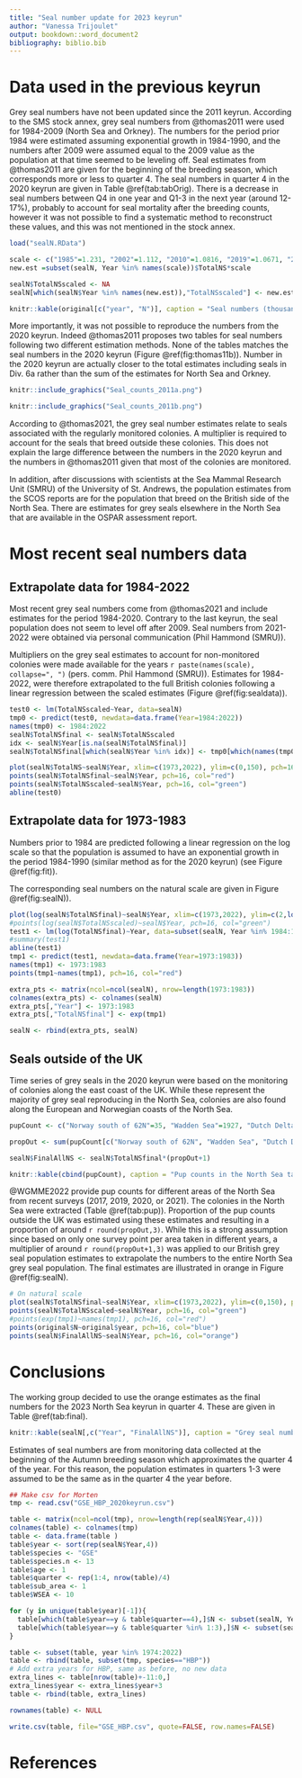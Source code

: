 ```yaml
---
title: "Seal number update for 2023 keyrun"
author: "Vanessa Trijoulet"
output: bookdown::word_document2  
bibliography: biblio.bib
---
```


# Data used in the previous keyrun 

Grey seal numbers have not been updated since the 2011 keyrun. According to the SMS stock annex, grey seal numbers from @thomas2011 were used for 1984-2009 (North Sea and Orkney). The numbers for the period prior 1984 were estimated assuming exponential growth in 1984-1990, and the numbers after 2009 were assumed equal to the 2009 value as the population at that time seemed to be leveling off. 
Seal estimates from @thomas2011 are given for the beginning of the breeding season, which corresponds more or less to quarter 4.
The seal numbers in quarter 4 in the 2020 keyrun are given in Table \@ref(tab:tabOrig). There is a decrease in seal numbers between Q4 in one year and Q1-3 in the next year (around 12-17\%), probably to account for seal mortality after the breeding counts, however it was not possible to find a systematic method to reconstruct these values, and this was not mentioned in the stock annex.

```r
load("sealN.RData")

scale <- c("1985"=1.231, "2002"=1.112, "2010"=1.0816, "2019"=1.0671, "2022"=1.065)
new.est =subset(sealN, Year %in% names(scale))$TotalNS*scale

sealN$TotalNSscaled <- NA
sealN[which(sealN$Year %in% names(new.est)),"TotalNSscaled"] <- new.est

knitr::kable(original[c("year", "N")], caption = "Seal numbers (thousands) in quarter 4 used in the 2020 keyrun")
```

More importantly, it was not possible to reproduce the numbers from the 2020 keyrun. Indeed @thomas2011 proposes two tables for seal numbers following two different estimation methods. None of the tables matches the seal numbers in the 2020 keyrun (Figure \@ref(fig:thomas11b)). Number in the 2020 keyrun are actually closer to the total estimates including seals in Div. 6a rather than the sum of the estimates for North Sea and Orkney.

```r
knitr::include_graphics("Seal_counts_2011a.png")
```

```r
knitr::include_graphics("Seal_counts_2011b.png")
```

According to @thomas2021, the grey seal number estimates relate to seals associated with the regularly monitored colonies. A multiplier is required to account for the seals that breed outside these colonies. 
This does not explain the large difference between the numbers in the 2020 keyrun and the numbers in @thomas2011 given that most of the colonies are monitored.

In addition, after discussions with scientists at the Sea Mammal Research Unit (SMRU) of the University of St. Andrews, the population estimates from the SCOS reports are for the population that breed on the British side of the North Sea. There are estimates for grey seals elsewhere in the North Sea that are available in the OSPAR assessment report.

\clearpage

# Most recent seal numbers data

## Extrapolate data for 1984-2022

Most recent grey seal numbers come from @thomas2021 and include estimates for the period 1984-2020. Contrary to the last keyrun, the seal population does not seem to level off after 2009. Seal numbers from 2021-2022 were obtained via personal communication (Phil Hammond (SMRU)).

Multipliers on the grey seal estimates to account for non-monitored colonies were made available for the years `r paste(names(scale), collapse=", ")` (pers. comm. Phil Hammond (SMRU)).
Estimates for 1984-2022, were therefore extrapolated to the full British colonies following a linear regression between the scaled estimates (Figure \@ref(fig:sealdata)). 

```r
test0 <- lm(TotalNSscaled~Year, data=sealN)
tmp0 <- predict(test0, newdata=data.frame(Year=1984:2022))
names(tmp0) <- 1984:2022
sealN$TotalNSfinal <- sealN$TotalNSscaled
idx <- sealN$Year[is.na(sealN$TotalNSfinal)]
sealN$TotalNSfinal[which(sealN$Year %in% idx)] <- tmp0[which(names(tmp0) %in% idx)]

plot(sealN$TotalNS~sealN$Year, xlim=c(1973,2022), ylim=c(0,150), pch=16, xlab="", ylab="Seal numbers (thousands)")
points(sealN$TotalNSfinal~sealN$Year, pch=16, col="red")
points(sealN$TotalNSscaled~sealN$Year, pch=16, col="green")
abline(test0)
```


## Extrapolate data for 1973-1983

Numbers prior to 1984 are predicted following a linear regression on the log scale so that the population is assumed to have an exponential growth in the period 1984-1990 (similar method as for the 2020 keyrun) (see Figure \@ref(fig:fit)). 

The corresponding seal numbers on the natural scale are given in Figure \@ref(fig:sealN)).


```r

plot(log(sealN$TotalNSfinal)~sealN$Year, xlim=c(1973,2022), ylim=c(2,log(150)), pch=16, xlab="", ylab="log(seal numbers)")
#points(log(sealN$TotalNSscaled)~sealN$Year, pch=16, col="green")
test1 <- lm(log(TotalNSfinal)~Year, data=subset(sealN, Year %in% 1984:1990))
#summary(test1)
abline(test1)
tmp1 <- predict(test1, newdata=data.frame(Year=1973:1983))
names(tmp1) <- 1973:1983
points(tmp1~names(tmp1), pch=16, col="red")

extra_pts <- matrix(ncol=ncol(sealN), nrow=length(1973:1983))
colnames(extra_pts) <- colnames(sealN)
extra_pts[,"Year"] <- 1973:1983
extra_pts[,"TotalNSfinal"] <- exp(tmp1)

sealN <- rbind(extra_pts, sealN)
```




## Seals outside of the UK

Time series of grey seals in the 2020 keyrun were based on the monitoring of colonies along the east coast of the UK. While these represent the majority of grey seal reproducing in the North Sea, colonies are also found along the European and Norwegian coasts of the North Sea.

```r
pupCount <- c("Norway south of 62N"=35, "Wadden Sea"=1927, "Dutch Delta Area"=23, "Scottish North Sea"=32213, "English North Sea"=10725)

propOut <- sum(pupCount[c("Norway south of 62N", "Wadden Sea", "Dutch Delta Area")])/sum(pupCount)

sealN$FinalAllNS <- sealN$TotalNSfinal*(propOut+1)

knitr::kable(cbind(pupCount), caption = "Pup counts in the North Sea taken from ICES 2022.")
```

@WGMME2022 provide pup counts for different areas of the North Sea from recent surveys (2017, 2019, 2020, or 2021). The colonies in the North Sea were extracted (Table \@ref(tab:pup)). Proportion of the pup counts outside the UK was estimated using these estimates and resulting in a proportion of around `r round(propOut,3)`. While this is a strong assumption since based on only one survey point per area taken in different years, a multiplier of around `r round(propOut+1,3)` was applied to our British grey seal population estimates to extrapolate the numbers to the entire North Sea grey seal population. The final estimates are illustrated in orange in Figure \@ref(fig:sealN).


```r

# On natural scale
plot(sealN$TotalNSfinal~sealN$Year, xlim=c(1973,2022), ylim=c(0,150), pch=16, xlab="", ylab="Seal numbers (thousands)")
points(sealN$TotalNSscaled~sealN$Year, pch=16, col="green")
#points(exp(tmp1)~names(tmp1), pch=16, col="red")
points(original$N~original$year, pch=16, col="blue")
points(sealN$FinalAllNS~sealN$Year, pch=16, col="orange")
```

\clearpage

# Conclusions

The working group decided to use the orange estimates as the final numbers for the 2023 North Sea keyrun in quarter 4. These are given in Table \@ref(tab:final).

```r

knitr::kable(sealN[,c("Year", "FinalAllNS")], caption = "Grey seal numbers (thousands) use for the 2023 North Sea keyrun.", digits = 3)
```

Estimates of seal numbers are from monitoring data collected at the beginning of the Autumn breeding season which approximates the quarter 4 of the year. For this reason, the population estimates in quarters 1-3 were assumed to be the same as in the quarter 4 the year before.


```r
## Make csv for Morten
tmp <- read.csv("GSE_HBP_2020keyrun.csv")

table <- matrix(ncol=ncol(tmp), nrow=length(rep(sealN$Year,4)))
colnames(table) <- colnames(tmp)
table <- data.frame(table )
table$year <- sort(rep(sealN$Year,4))
table$species <- "GSE"
table$species.n <- 13
table$age <- 1
table$quarter <- rep(1:4, nrow(table)/4)
table$sub_area <- 1
table$WSEA <- 10

for (y in unique(table$year)[-1]){
  table[which(table$year==y & table$quarter==4),]$N <- subset(sealN, Year==y)$FinalAllNS
  table[which(table$year==y & table$quarter %in% 1:3),]$N <- subset(sealN, Year==y-1)$FinalAllNS
}

table <- subset(table, year %in% 1974:2022)
table <- rbind(table, subset(tmp, species=="HBP"))
# Add extra years for HBP, same as before, no new data
extra_lines <- table[nrow(table)+-11:0,]
extra_lines$year <- extra_lines$year+3
table <- rbind(table, extra_lines)

rownames(table) <- NULL

write.csv(table, file="GSE_HBP.csv", quote=FALSE, row.names=FALSE)

```

\clearpage

# References